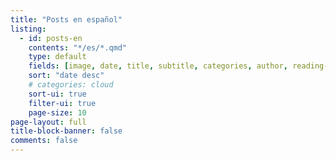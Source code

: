 ```yaml
---
title: "Posts en español"
listing:
  - id: posts-en
    contents: "*/es/*.qmd"
    type: default
    fields: [image, date, title, subtitle, categories, author, reading-time]  
    sort: "date desc"
    # categories: cloud
    sort-ui: true
    filter-ui: true
    page-size: 10
page-layout: full
title-block-banner: false
comments: false
---
```


::: {#posts-es}
:::
